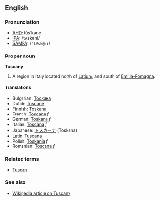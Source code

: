 ==English==
===Pronunciation===
*[[AHD]]: tŭsʹkənē
*[[IPA]]: /ˈtʌskəni/
*[[SAMPA]]: /<tt>"tVsk@ni</tt>/

===Proper noun===
'''Tuscany'''

#A region in Italy located north of [[Latium]], and south of [[Emilia-Romagna]]. 

====Translations====

*Bulgarian: [[Тоскана]]
*Dutch: [[Toscane]]
*Finnish: [[Toskana]]
*French: [[Toscane]] ''f''
*German: [[Toskana]] ''f''
*Italian: [[Toscana]] ''f''
*Japanese: [[トスカーナ]] (Toskana)
*Latin: [[Tuscana]]
*Polish: [[Toskania]] ''f''
*Romanian: [[Toscana]] ''f''

===Related terms===
*[[Tuscan]]

===See also===
*[[w:Tuscany|Wikipedia article on Tuscany]]
